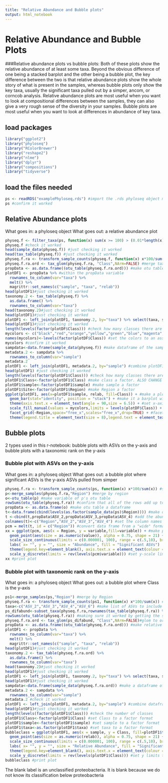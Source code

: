 ```yaml
---
title: "Relative Abundance and Bubble plots"
output: html_notebook
---
```


# Relative Abundance and Bubble Plots
###Relative abundance plots vs bubble plots:
Both of these plots show the relative abundance of at least some taxa. Beyond the obvious difference of one being a stacked barplot and the other being a bubble plot, the key difference between the two is that relative abundance plots show the whole story of what is present in the samples, whereas bubble plots only show the key taxa, usually the significant taxa pulled out by a simper, ancom, or corncob analysis. Relative abundance plots are most useful when you want to look at compositional differences between the samples, they can also give a very rough sense of the diversity in your samples. Bubble plots are most useful when you want to look at differences in abundance of key taxa.

## load packages
```r
library("ggplot2")
library("phyloseq")
library("RColorBrewer")
library("reshape2")
library("nlme")
library("dplyr")
library("compositions")
library("tidyverse")
```

## load the files needed
```r
ps <- readRDS("examplePhyloseq.rds") #import the .rds phyloseq object made in the intro to phyloseq notebook
ps #confirm it worked
```

## Relative Abundance plots
What goes in: a phyloseq object
What goes out: a relative abundance plot
```r
physeq.f <- filter_taxa(ps, function(x) sum(x >= 100) > (0.01*length(x)), prune = TRUE) #filter out super small numbers
physeq.f #check it worked
head(sample_data(physeq.f)) #just checking it worked
head(tax_table(physeq.f)) #just checking it worked
physeq.f.ra <- transform_sample_counts(physeq.f, function(x) x*100/sum(x)) #transform data from raw abundance to relative abundance
physeq.f.ra.ord <- tax_glom(physeq.f.ra, "Class",NArm=FALSE) #merge taxa on the class level, so that there's only 1 value for each Class CHANGE HERE IF YOU WANT A DIFFERENT TAXONOMIC LEVEL
propData <- as.data.frame((otu_table(physeq.f.ra.ord))) #make otu table a dataframe
plotDF1 <- propData %>% #within the propData variable
  rownames_to_column(var="taxa") %>% 
  melt() %>% 
  magrittr::set_names(c("sample", "taxa", "relab"))
head(plotDF1)#just checking it worked
taxonomy.2 <- tax_table(physeq.f) %>%
  as.data.frame() %>%
  rownames_to_column(var="taxa")
head(taxonomy.2)#just checking it worked
head(plotDF1)#just checking it worked
plotDF1 <- left_join(plotDF1, taxonomy.2, by="taxa") %>% select(taxa, sample, relab, Class) #combine dataframes merging by taxa, with the columns listed in select. ALSO CHANGE CLASS HERE IF YOU WANT A DIFFERENT TAXONOMIC RANK
head(plotDF1)#just checking it worked
length(levels(factor(plotDF$Class))) #check how many classes there are
mycolors <- c("black","red","orange","yellow","green","blue","magenta","darkorchid4") #make a list of colors the same length as the number of classes
names(mycolors)<-levels(factor(plotDF$Class)) #set the colors to an associated taxonomic rank. ALSO CHANGE CLASS HERE IF YOU WANT A DIFFERENT TAXONOMIC RANK
mycolors #confirm it worked
sampdata<-data.frame(sample_data(physeq.f)) #make dataframe of the sample data
metadata.2 <- sampdata %>%
  rownames_to_column(var="sample")
metadata.2
plotDF1 <- left_join(plotDF1, metadata.2, by="sample") #combine plotDF1 and metadata.2 by sample name
head(plotDF1) #just checking it worked
length(levels(factor(plotDF1$Class))) #check how many classes there are. ALSO CHANGE CLASS HERE IF YOU WANT A DIFFERENT TAXONOMIC RANK
plotDF1$Class<-factor(plotDF1$Class) #make class a factor. ALSO CHANGE CLASS HERE IF YOU WANT A DIFFERENT TAXONOMIC RANK
plotDF1$sample<-factor(plotDF1$sample) #make sample a factor
plotDF1$Site<-factor(plotDF1$Region) #make Region a factor
ggplot(plotDF1, aes(x=plotDF1$sample, relab, fill=Class)) + #make a plot with genotype/sample name on the x-axis, relative abundance on the y-axis, and color filled by Class. ALSO CHANGE CLASS HERE IF YOU WANT A DIFFERENT TAXONOMIC RANK
  geom_bar(stat="identity", position = "stack") + #make it a barplot with classes stacked on top of each other
  theme(axis.text.x = element_text(angle = 90,size = 6.5)) + #set x-axis labels to be oriented vertically, and set the size of the text to 10
  scale_fill_manual(values = mycolors,limits = levels(plotDF$Class)) + #set the colors being filled in by class to the mycolors variable made earlier
  facet_grid(~Region,space="free_x",scales="free_x",drop=TRUE) + #facet wrap (separate out) by Region
  theme(legend.title = element_text(size = 8),legend.text = element_text(size = 6),legend.position = "bottom") #set legent title size to 8 and legend text size to 6
```


## Bubble plots
2 types used in this r-notebook: bubble plots with ASVs on the y-axis and bubble plots with a taxonomic rank on the y-axis

### Bubble plot with ASVs on the y-axis
What goes in: a phyloseq object
What goes out: a bubble plot where significant ASVs is the y-axis
ASVs pulled from simper
```r
physeq.f.ra <- transform_sample_counts(ps, function(x) x*100/sum(x)) #switch to relative abundance from raw abundance
p<-merge_samples(physeq.f.ra,"Region") #merge by region
o<-otu_table(p) #make variable of p's otu table
rowSums(otu_table(physeq.f.ra)) #confirm that all of the rows add up to 100 (this makes sure that the data is actually in relative abundance format)
propData <- as.data.frame(o) #make otu table a dataframe
t<-data.frame(cbind(levels(as.factor(sample_data(ps)$Region)))) #make dataframe with region
t <-cbind(t,propData$ASV_2,propData$ASV_3,propData$ASV_4) #add the abundance data of the 3 ASVs from the simper to the dataframe 
colnames(t)<-c("Region","ASV_2","ASV_3","ASV_4") #set the column names
pcm = melt(t, id = c("Region")) #convert data frame from a "wide" format to a "long" format
xx = ggplot(pcm, aes(x = Region, y = variable,fill=variable)) + #make plot with Region as the x-axis, the significant ASVs as the y-axis, and color filled by the significant ASVs
  geom_point(aes(size = as.numeric(value)), alpha = 0.75, shape = 21) +  #make bubble plot format where the size of the bubble is the relative abundance
  scale_size_continuous(limits = c(0.000001, 100), range = c(.5,10), breaks = c(1,25,50,75)) + #set bubble size scaling
  labs( x= "", y = "", size = "Abundance", fill = "Significant ASVs")  + #set labels for size legend and color legend
  theme(legend.key=element_blank(), axis.text.x = element_text(colour = "black", size = 12, face = "bold", angle = 90, vjust = 0.3, hjust = 1), axis.text.y = element_text(colour = "black", face = "bold", size = 11), legend.text = element_text(size = 10, face ="bold", colour ="black"), legend.title = element_text(size = 12, face = "bold"), panel.background = element_blank(), panel.border = element_rect(colour = "black", fill = NA, size = 1.2), legend.position = "right") + #set various text sizes and colors, as well as legend position
  scale_y_discrete(limits = rev(levels(pcm$variable))) #set y-scale limits to significant ASVs
xx #print plot
```


### Bubble plot with taxonomic rank on the y-axis
What goes in: a phyloseq object
What goes out: a bubble plot where Class is the y-axis
```r
ps1<-merge_samples(ps,"Region") #merge by Region
physeq.f.ra <- transform_sample_counts(ps1, function(x) x*100/sum(x)) #transform to relative abundance from raw abundance
taxa<-c("ASV_2","ASV_3","ASV_4","ASV_6") #make list of ASVs to include
ps_difabund<-subset_taxa(physeq.f.ra,rownames(tax_table(physeq.f.ra)) %in% taxa) #subset your relative abundance phyloseq object by those taxa 
rowSums(otu_table(physeq.f.ra)) #making sure it worked by getting the sums of each row, should all be 100
physeq.f.ra.ord <- tax_glom(ps_difabund, "Class",NArm=FALSE)#glom to order, IF YOU WANT TO CHANGE TAXONOMIC RANK DO SO HERE
propData <- as.data.frame((otu_table(physeq.f.ra.ord))) #make relative abundance otu into a dataframe
plotDF1 <- propData %>%
  rownames_to_column(var="taxa") %>%
  melt() %>%
  magrittr::set_names(c("sample", "taxa", "relab"))
head(plotDF1)#just checking it worked
taxonomy.2 <- tax_table(physeq.f.ra.ord) %>%
  as.data.frame() %>%
  rownames_to_column(var="taxa")
head(taxonomy.2)#just checking it worked
head(plotDF1)#just checking it worked
plotDF1 <- left_join(plotDF1, taxonomy.2, by="taxa") %>% select(taxa, sample, relab, Class) #combine dataframes by taxa. IF YOU WANT TO CHANGE TAXONOMIC RANK DO SO HERE
head(plotDF1)#just checking it worked
sampdata<-data.frame(sample_data(physeq.f.ra.ord)) #make a dataframe of the sample data
metadata.2 <- sampdata %>%
  rownames_to_column(var="sample")
metadata.2 #check it worked
plotDF1 <- left_join(plotDF1, metadata.2, by="sample") #combine dataframes by Region
head(plotDF1)#just checking it worked
length(levels(factor(plotDF1$Class))) #check the number of classes
plotDF1$Class<-factor(plotDF1$Class) #set Class to a factor format
plotDF1$sample<-factor(plotDF1$sample) #set sample to a factor format
plotDF1$taxa<-as.factor(plotDF1$taxa) #set taxa to a factor format
bubbleclass = ggplot(plotDF1, aes(x = sample, y = Class, fill=plotDF1$taxa)) + #make a plot with Region on the X-axis, Class on the y-axis, and color filled by ASV
  geom_point(aes(size = as.numeric(relab)), alpha = 0.75, shape = 21) + #make the plot a bubble plot with bubble size as relative abundance
  scale_size_continuous(limits = c(0.000001, 100), range = c(.5,10), breaks = c(1,25,50,75)) + #set continuous scaling for bubble size
  labs( x= "", y = "", size = "Relative Abundance", fill = "Significant ASVs")  + #make legend labels
  theme(legend.key=element_blank(), axis.text.x = element_text(colour = "black", size = 12, face = "bold", angle = 90, vjust = 0.3, hjust = 1), axis.text.y = element_text(colour = "black", face = "bold", size = 8), legend.text = element_text(size = 10, face ="bold", colour ="black"), legend.title = element_text(size = 12, face = "bold"), panel.background = element_blank(), panel.border = element_rect(colour = "black", fill = NA, size = 1.2), legend.position = "right") + #set various text sizes and the legend position
  scale_y_discrete(limits = rev(levels(plotDF1$Class))) #set y limits to the types of Classes in this plot
bubbleclass #print plot
```
The blank label is an unclassified proteobacteria. It is blank because we do not know its classification below proteobacteria
